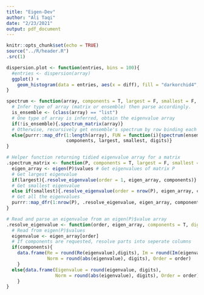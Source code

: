 ```yaml
---
title: "Eigen-Dev"
author: "Ali Taqi"
date: "2/23/2021"
output: pdf_document
---
```


```r
knitr::opts_chunk$set(echo = TRUE)
source("../R/header.R")
.src(1)
```

```r
dispersion.plot <- function(entries, bins = 100){
  #entries <- dispersion(array)
  ggplot() + 
    geom_histogram(data = entries, aes(x = diff), fill = "darkorchid4", bins = bins)
}
```

```r
spectrum <- function(array, components = T, largest = F, smallest = F, digits = 3){
  # Infer type of array (matrix or ensemble) then parse accordingly.
  is_ensemble <- (class(array) == "list")
  # One type of array is inferred, obtain the eigenvalue array
  if(!is_ensemble){.spectrum_matrix(array)}
  # Otherwise, recursively get ensemble's spectrum by row binding each matrix's spectrum
  else{purrr::map_dfr(1:length(array), FUN = function(i){spectrum(ensemble[[i]])},
                      components, largest, smallest, digits)}
}

# Helper function returning tidied eigenvalue array for a matrix
.spectrum_matrix <- function(P, components = T, largest = F, smallest = F, digits = 3){
  eigen_array <- eigen(P)$values # Get eigenvalues of matrix P
  # Get largest eigenvalue
  if(largest){.resolve_eigenvalue(order = 1, eigen_array, components)} 
  # Get smallest eigenvalue
  else if(smallest){.resolve_eigenvalue(order = nrow(P), eigen_array, components)}
  # Get all the eigenvalues
  purrr::map_dfr(1:nrow(P), .resolve_eigenvalue, eigen_array, components, digits)
}

# Read and parse an eigenvalue from an eigen(P)$value array
.resolve_eigenvalue <- function(order, eigen_array, components = T, digits = 3){
  # Read from eigen(P)$values 
  eigenvalue <- eigen_array[order]
  # If components are requested, resolve parts into seperate columns
  if(components){
    data.frame(Re = round(Re(eigenvalue),digits), Im = round(Im(eigenvalue),digits),
               Norm = round(abs(eigenvalue), digits), Order = order)
    }
  else{data.frame(Eigenvalue = round(eigenvalue, digits), 
                  Norm = round(abs(eigenvalue), digits), Order = order)
    }
}
```


